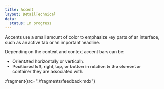 ```yaml
---
title: Accent
layout: DetailTechnical
data:
  status: In progress
---
```


Accents use a small amount of color to emphasize key parts of an interface, such as an active tab or an important headline.

Depending on the content and context accent bars can be:

- Orientated horizontally or vertically.
- Positioned left, right, top, or bottom in relation to the element or container they are associated with.

:fragment{src="./fragments/feedback.mdx"}
